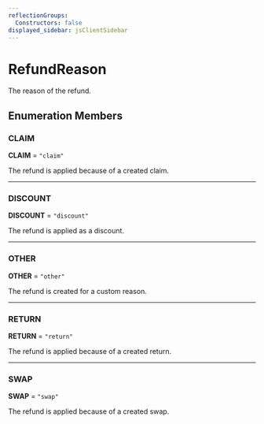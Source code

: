 ```yaml
---
reflectionGroups:
  Constructors: false
displayed_sidebar: jsClientSidebar
---
```



# RefundReason

The reason of the refund.

## Enumeration Members

### CLAIM

 **CLAIM** = `"claim"`

The refund is applied because of a created claim.

___

### DISCOUNT

 **DISCOUNT** = `"discount"`

The refund is applied as a discount.

___

### OTHER

 **OTHER** = `"other"`

The refund is created for a custom reason.

___

### RETURN

 **RETURN** = `"return"`

The refund is applied because of a created return.

___

### SWAP

 **SWAP** = `"swap"`

The refund is applied because of a created swap.
